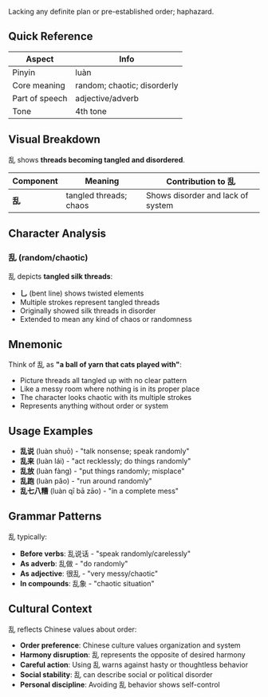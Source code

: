 Lacking any definite plan or pre-established order; haphazard.

## Quick Reference

| Aspect         | Info                        |
| -------------- | --------------------------- |
| Pinyin         | luàn                        |
| Core meaning   | random; chaotic; disorderly |
| Part of speech | adjective/adverb            |
| Tone           | 4th tone                    |

## Visual Breakdown

乱 shows **threads becoming tangled and disordered**.

| Component | Meaning                | Contribution to 乱                |
| --------- | ---------------------- | --------------------------------- |
| **乱**    | tangled threads; chaos | Shows disorder and lack of system |

## Character Analysis

### 乱 (random/chaotic)

乱 depicts **tangled silk threads**:

- **乚** (bent line) shows twisted elements
- Multiple strokes represent tangled threads
- Originally showed silk threads in disorder
- Extended to mean any kind of chaos or randomness

## Mnemonic

Think of 乱 as **"a ball of yarn that cats played with"**:

- Picture threads all tangled up with no clear pattern
- Like a messy room where nothing is in its proper place
- The character looks chaotic with its multiple strokes
- Represents anything without order or system

## Usage Examples

- **乱说** (luàn shuō) - "talk nonsense; speak randomly"
- **乱来** (luàn lái) - "act recklessly; do things randomly"
- **乱放** (luàn fàng) - "put things randomly; misplace"
- **乱跑** (luàn pǎo) - "run around randomly"
- **乱七八糟** (luàn qī bā zāo) - "in a complete mess"

## Grammar Patterns

乱 typically:

- **Before verbs**: 乱说话 - "speak randomly/carelessly"
- **As adverb**: 乱做 - "do randomly"
- **As adjective**: 很乱 - "very messy/chaotic"
- **In compounds**: 乱象 - "chaotic situation"

## Cultural Context

乱 reflects Chinese values about order:

- **Order preference**: Chinese culture values organization and system
- **Harmony disruption**: 乱 represents the opposite of desired harmony
- **Careful action**: Using 乱 warns against hasty or thoughtless behavior
- **Social stability**: 乱 can describe social or political disorder
- **Personal discipline**: Avoiding 乱 behavior shows self-control
